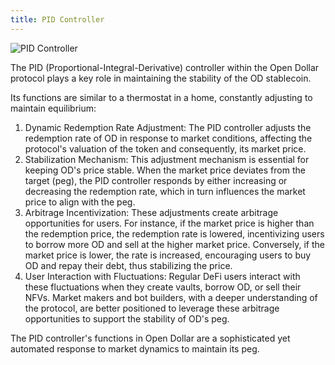 ```yaml
---
title: PID Controller
---
```


<img src="./img/PID-Controller.gif" alt="PID Controller" />

The PID (Proportional-Integral-Derivative) controller within the Open Dollar protocol plays a key role in maintaining the stability of the OD stablecoin.

Its functions are similar to a thermostat in a home, constantly adjusting to maintain equilibrium:

1. Dynamic Redemption Rate Adjustment: The PID controller adjusts the redemption rate of OD in response to market conditions, affecting the protocol's valuation of the token and consequently, its market price.
2. Stabilization Mechanism: This adjustment mechanism is essential for keeping OD's price stable. When the market price deviates from the target (peg), the PID controller responds by either increasing or decreasing the redemption rate, which in turn influences the market price to align with the peg.
3. Arbitrage Incentivization: These adjustments create arbitrage opportunities for users. For instance, if the market price is higher than the redemption price, the redemption rate is lowered, incentivizing users to borrow more OD and sell at the higher market price. Conversely, if the market price is lower, the rate is increased, encouraging users to buy OD and repay their debt, thus stabilizing the price.
4. User Interaction with Fluctuations: Regular DeFi users interact with these fluctuations when they create vaults, borrow OD, or sell their NFVs. Market makers and bot builders, with a deeper understanding of the protocol, are better positioned to leverage these arbitrage opportunities to support the stability of OD's peg.

The PID controller's functions in Open Dollar are a sophisticated yet automated response to market dynamics to maintain its peg.
